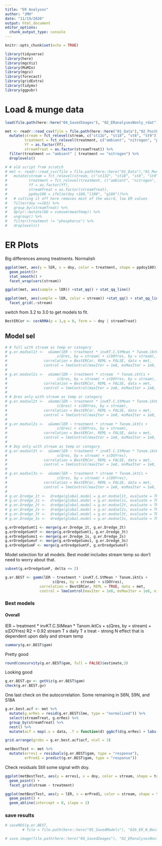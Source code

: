 ```yaml
---
title: "ER Analyses"
author: "JMH"
date: "11/19/2020"
output: html_document
editor_options: 
  chunk_output_type: console
---
```


```r
knitr::opts_chunk$set(echo = TRUE)
```

```r
library(tidyverse)
library(here)
library(mgcViz)
library(MuMIn)
library(mgcv)
library(forecast)
library(gridExtra)
library(tidymv)
library(ggpubr)
```

# Load & munge data
```r
load(file.path(here::here("04_SavedImages"), "02_ERanalysesNonly_rdat"))
```


```r
met <- readr::read_csv(file = file.path(here::here("01_Data"),"02_PostERmet.csv")) %>% 
  mutate(stream = fct_relevel(stream, c("st11U", "st18", "st6", "st9")),
         treatment = fct_relevel(treatment, c("ambient", "nitrogen", "phosphorus")),
         Yf = as.factor(Yf),
         streamTreat = as.factor(streamTreat)) %>% 
  filter(treatment == "ambient" | treatment == "nitrogen") %>% 
  droplevels()

# # old script from scratch
# met <- readr::read_csv(file = file.path(here::here("01_Data"),"01_MundgedMetabDat.csv")) %>% 
#   mutate(stream = fct_relevel(stream, c("st11U", "st18", "st6", "st9")),
#          treatment = fct_relevel(treatment, c("ambient", "nitrogen", "phosphorus")),
#          Yf = as.factor(Yf),
#          streamTreat = as.factor(streamTreat),
#          ppdoy180 = ifelse(doy <180,"l180", "g180"))%>%
#   # cutting it off here removes most of the weird, low ER values
#   filter(doy >=183) %>%
#   group_by(streamTreat) %>% 
#   dplyr::mutate(DD = cumsum(meanTemp)) %>% 
#   ungroup() %>% 
#   filter(treatment != "phosphorus") %>% 
#   droplevels()

```



# ER Plots
Big differences among treatments. Normalish
```r
ggplot(met, aes(y = lER, x = doy, color = treatment, shape = ppdoy180)) +
  geom_point()+
  stat_smooth() +
  facet_wrap(vars(stream))
```


```r
ggplot(met, aes(sample = lER)) +stat_qq() + stat_qq_line() 
```


```r
ggplot(met, aes(sample = lER, color = stream)) +stat_qq() + stat_qq_line() +
  facet_grid(.~stream)
```

switch from 3.2 to 3.0 to get models to fit.
```r
BestERCor <- corARMA(p = 3,q = 0, form = ~ doy | streamTreat)
```


## Model sel


```r
# # full with stream as temp or category
# g.er.modsel1t <-  uGamm(lER ~ treatment * invKT.C.StMean * Tanom.iktCs +
#                       s(Qres, by = stream) + s(DOYres, by = stream),
#                 correlation = BestERCor, REML = FALSE, data = met,
#                 control = lmeControl(maxIter = 1e8, msMaxIter = 1e8, niterEM = 500), class = "gamm")
# 
# g.er.modsel1s <-  uGamm(lER ~ treatment * stream  * Tanom.iktCs +
#                       s(Qres, by = stream) + s(DOYres, by = stream),
#                 correlation = BestERCor, REML = FALSE, data = met,
#                 control = lmeControl(maxIter = 1e8, msMaxIter = 1e8, niterEM = 500), class = "gamm")
# 
# # Qres only with stream as temp or category
# g.er.modsel2t <-  uGamm(lER ~ treatment * invKT.C.StMean * Tanom.iktCs +
#                       s(Qres) + s(DOYres, by = stream),
#                 correlation = BestERCor, REML = FALSE, data = met,
#                 control = lmeControl(maxIter = 1e8, msMaxIter = 1e8, niterEM = 500), class = "gamm")
# 
# g.er.modsel2s <-  uGamm(lER ~ treatment * stream * Tanom.iktCs +
#                       s(Qres) + s(DOYres, by = stream),
#                 correlation = BestERCor, REML = FALSE, data = met,
#                 control = lmeControl(maxIter = 1e8, msMaxIter = 1e8, niterEM = 500), class = "gamm")
# 
# # Doy only with stream as temp or category
# g.er.modsel3t <-  uGamm(lER ~ treatment * invKT.C.StMean * Tanom.iktCs +
#                       s(Qres, by = stream) + s(DOYres),
#                 correlation = BestERCor, REML = FALSE, data = met,
#                 control = lmeControl(maxIter = 1e8, msMaxIter = 1e8, niterEM = 500), class = "gamm")
# 
# g.er.modsel3s <-  uGamm(lER ~ treatment * stream * Tanom.iktCs +
#                       s(Qres, by = stream) + s(DOYres),
#                 correlation = BestERCor, REML = FALSE, data = met,
#                 control = lmeControl(maxIter = 1e8, msMaxIter = 1e8, niterEM = 500), class = "gamm")
# 
# g.er.Dredge_1t <-  dredge(global.model = g.er.modsel1t, evaluate = TRUE, rank = AIC)
# g.er.Dredge_1s <-  dredge(global.model = g.er.modsel1s, evaluate = TRUE, rank = AIC)
# g.er.Dredge_2t <-  dredge(global.model = g.er.modsel2t, evaluate = TRUE, rank = AIC)
# g.er.Dredge_2s <-  dredge(global.model = g.er.modsel2s, evaluate = TRUE, rank = AIC)
# g.er.Dredge_3t <-  dredge(global.model = g.er.modsel3t, evaluate = TRUE, rank = AIC)
# g.er.Dredge_3s <-  dredge(global.model = g.er.modsel3s, evaluate = TRUE, rank = AIC)
```


```r
g.erDredgeSumt1 <- merge(g.er.Dredge_1t, g.er.Dredge_2t)
g.erDredgeSumtF <- merge(g.erDredgeSumt1, g.er.Dredge_3t)
g.erDredgeSums1 <- merge(g.er.Dredge_1s, g.er.Dredge_2s)
g.erDredgeSumsF <- merge(g.erDredgeSums1, g.er.Dredge_3s)
g.erDredgeSumF <- merge(g.erDredgeSumtF, g.erDredgeSumsF)
```

Model selection for all models. Best model includes stream temp so don't need to worry about that.
```r
subset(g.erDredgeSumF, delta <= 2)
```


```r
g.er.BEST <- gamm(lER ~ treatment * invKT.C.StMean * Tanom.iktCs +
                      s(Qres, by = stream) + s(DOYres),
                correlation = BestERCor, REML = TRUE, data = met,
                control = lmeControl(maxIter = 1e8, msMaxIter = 1e8, niterEM = 1000))
```

### Best models
#### Overall
 



lER ~ treatment * invKT.C.StMean * Tanom.iktCs + s(Qres, by = stream) + 
    s(DOYres)
R2 = 0.92
stream T x daily T x treat - strong N effect that is dependent upon daily and stream temp

```r
summary(g.er.BEST$gam)
```

Pretty good
```r
round(concurvity(g.er.BEST$gam, full = FALSE)$estimate,3)
```

Looking good
```r
g.er.BEST.gv <- getViz(g.er.BEST$gam)
check(g.er.BEST.gv)
```


One last check on the autocorrelation. Some remaining in S6N, S9N, and S18A
```r
g.er.best.acf <- met %>% 
  mutate(g.erRes = resid(g.er.BEST$lme, type = "normalized")) %>% 
  select(streamTreat, g.erRes) %>% 
  group_by(streamTreat) %>% 
  nest() %>% 
  mutate(acf = map(.x = data, .f = function(d) ggAcf(d$g.erRes) + labs(title = streamTreat)))
```

```r
grid.arrange(grobs = g.er.best.acf$acf, ncol = 3)
```


```r
metBestTest <- met %>% 
  mutate(erres1 = residuals(g.er.BEST$gam, type = "response"),
         erPred1 = predict(g.er.BEST$gam, type = "response"))
```


 Check residuals
Still some signal with doy. 
```r
ggplot(metBestTest, aes(y = erres1, x = doy, color = stream, shape = treatment)) +
  geom_point() +
  facet_grid(stream ~ treatment) 
```

```r
ggplot(metBestTest, aes(y = lER, x = erPred1, color = stream, shape = treatment)) +
  geom_point() +
  geom_abline(intercept = 0, slope = 1)
```


### save results
```r
# saveRDS(g.er.BEST,
        # file = file.path(here::here("05_SavedModels"), "02b_ER_N_Best.rds"))
```


```r
# save.image(file.path(here::here("04_SavedImages"), "02_ERanalysesNonly_rdat"))
```
